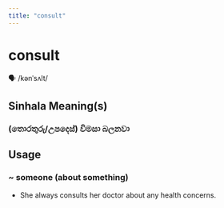 ```yaml
---
title: "consult"
---
```


# consult

🗣️ /kənˈsʌlt/

## Sinhala Meaning(s)

### (තොරතුරු/උපදෙස්) විමසා බලනවා

## Usage

### ~ someone (about something)

- She always consults her doctor about any health concerns.

